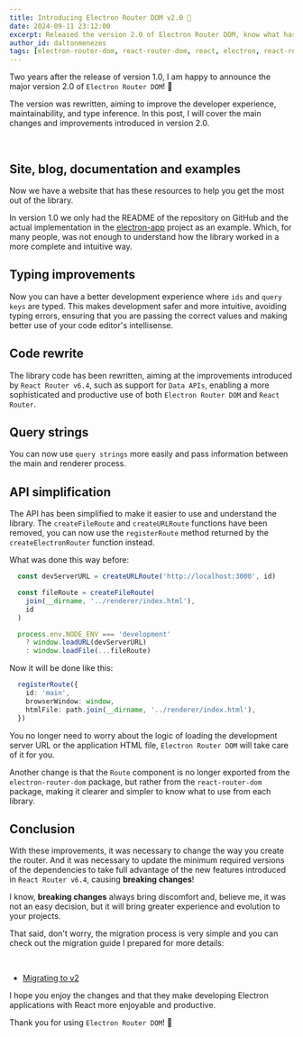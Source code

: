 ```yaml
---
title: Introducing Electron Router DOM v2.0 🎉
date: 2024-09-11 23:12:00
excerpt: Released the version 2.0 of Electron Router DOM, know what has changed!
author_id: daltonmenezes
tags: [electron-router-dom, react-router-dom, react, electron, react-router]
---
```


Two years after the release of version 1.0, I am happy to announce the major version 2.0 of `Electron Router DOM`! 🎉

The version was rewritten, aiming to improve the developer experience, maintainability, and type inference.
In this post, I will cover the main changes and improvements introduced in version 2.0.

<br/>

## Site, blog, documentation and examples

Now we have a website that has these resources to help you get the most out of the library.

In version 1.0 we only had the README of the repository on GitHub and the actual implementation in the [electron-app](https://github.com/daltonmenezes/electron-app) project as an example.
Which, for many people, was not enough to understand how the library worked in a more complete and intuitive way.

## Typing improvements

Now you can have a better development experience where `ids` and `query keys` are typed.
This makes development safer and more intuitive, avoiding typing errors, ensuring that you are passing the correct values
and making better use of your code editor's intellisense.

## Code rewrite

The library code has been rewritten, aiming at the improvements introduced by `React Router v6.4`, such as support for `Data APIs`,
enabling a more sophisticated and productive use of both `Electron Router DOM` and `React Router`.

## Query strings

You can now use `query strings` more easily and pass information between the main and renderer process.

## API simplification

The API has been simplified to make it easier to use and understand the library.
The `createFileRoute` and `createURLRoute` functions have been removed, you can now use the `registerRoute` method returned by the `createElectronRouter` function instead.

What was done this way before:

```ts title="src/main/index.ts"
  const devServerURL = createURLRoute('http://localhost:3000', id)

  const fileRoute = createFileRoute(
    join(__dirname, '../renderer/index.html'),
    id
  )

  process.env.NODE_ENV === 'development'
    ? window.loadURL(devServerURL)
    : window.loadFile(...fileRoute)
```
Now it will be done like this:

```ts title="src/main/index.ts"
  registerRoute({
    id: 'main',
    browserWindow: window,
    htmlFile: path.join(__dirname, '../renderer/index.html'),
  })
```

You no longer need to worry about the logic of loading the development server URL or the application HTML file, `Electron Router DOM` will take care of it for you.

Another change is that the `Route` component is no longer exported from the `electron-router-dom` package, but rather from the `react-router-dom` package, making it clearer and simpler to know what to use from each library.

## Conclusion

With these improvements, it was necessary to change the way you create the router. And it was necessary to update the minimum required versions of the dependencies to take full advantage of the new features introduced in `React Router v6.4`, causing **breaking changes**!

I know, **breaking changes** always bring discomfort and, believe me, it was not an easy decision, but it will bring greater experience and evolution to your projects.

That said, don't worry, the migration process is very simple and you can check out the migration guide I prepared for more details:

<br/>

- [Migrating to v2](/docs/guides/migration/migrating-from-v1-to-v2)

I hope you enjoy the changes and that they make developing Electron applications with React more enjoyable and productive.

Thank you for using `Electron Router DOM`! 💛

